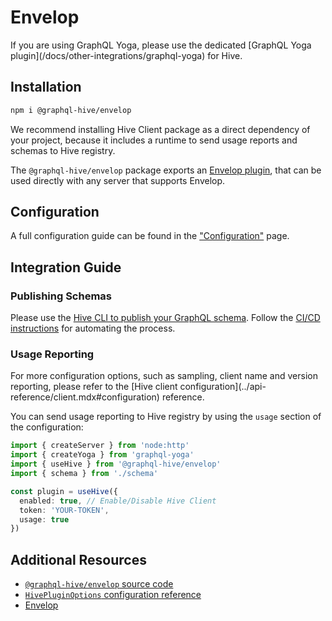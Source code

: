 
# Envelop

<Callout type="warning">
  If you are using GraphQL Yoga, please use the dedicated [GraphQL Yoga
  plugin](/docs/other-integrations/graphql-yoga) for Hive.
</Callout>

## Installation

```sh npm2yarn
npm i @graphql-hive/envelop
```

<Callout type="info">
  We recommend installing Hive Client package as a direct dependency of your project, because it
  includes a runtime to send usage reports and schemas to Hive registry.
</Callout>

The `@graphql-hive/envelop` package exports an
[Envelop plugin](https://the-guild.dev/graphql/envelop), that can be used directly with any server
that supports Envelop.

## Configuration

A full configuration guide can be found in the
["Configuration"](../api-reference/client.mdx#configuration) page.

## Integration Guide

### Publishing Schemas

Please use the [Hive CLI to publish your GraphQL schema](../api-reference/cli.mdx#publish-a-schema).
Follow the [CI/CD instructions](./ci-cd.mdx) for automating the process.

### Usage Reporting

<Callout>
  For more configuration options, such as sampling, client name and version reporting, please refer
  to the [Hive client configuration](../api-reference/client.mdx#configuration) reference.
</Callout>

You can send usage reporting to Hive registry by using the `usage` section of the configuration:

```ts
import { createServer } from 'node:http'
import { createYoga } from 'graphql-yoga'
import { useHive } from '@graphql-hive/envelop'
import { schema } from './schema'

const plugin = useHive({
  enabled: true, // Enable/Disable Hive Client
  token: 'YOUR-TOKEN',
  usage: true
})
```

## Additional Resources

- [`@graphql-hive/envelop` source code](https://github.com/kamilkisiela/graphql-hive/tree/main/packages/libraries/envelop)
- [`HivePluginOptions` configuration reference](https://github.com/kamilkisiela/graphql-hive/blob/main/packages/libraries/cire/src/client/types.ts)
- [Envelop](https://the-guild.dev/graphql/envelop)
